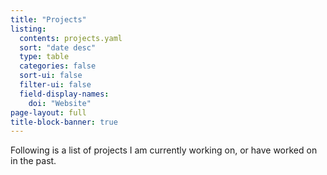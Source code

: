```yaml
---
title: "Projects"
listing:
  contents: projects.yaml
  sort: "date desc"
  type: table
  categories: false
  sort-ui: false
  filter-ui: false
  field-display-names:
    doi: "Website"
page-layout: full
title-block-banner: true
---
```


Following is a list of projects I am currently working on, or have
worked on in the past.
